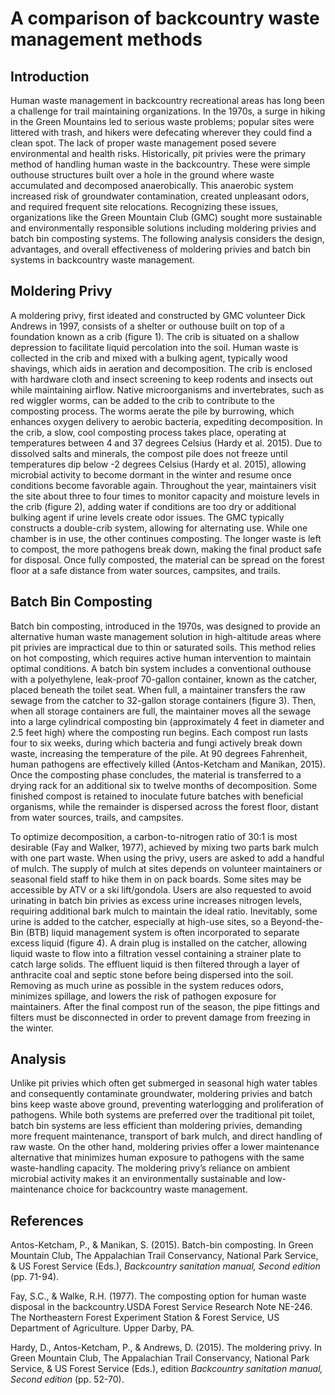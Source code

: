 # A comparison of backcountry waste management methods

## Introduction

Human waste management in backcountry recreational areas has long been a challenge for trail maintaining organizations. In the 1970s, a surge in hiking in the Green Mountains led to serious waste problems; popular sites were littered with trash, and hikers were defecating wherever they could find a clean spot. The lack of proper waste management posed severe environmental and health risks. Historically, pit privies were the primary method of handling human waste in the backcountry. These were simple outhouse structures built over a hole in the ground where waste accumulated and decomposed anaerobically. This anaerobic system increased risk of groundwater contamination, created unpleasant odors, and required frequent site relocations. Recognizing these issues, organizations like the Green Mountain Club (GMC) sought more sustainable and environmentally responsible solutions including moldering privies and batch bin composting systems. The following analysis considers the design, advantages, and overall effectiveness of moldering privies and batch bin systems in backcountry waste management.

## Moldering Privy

A moldering privy, first ideated and constructed by GMC volunteer Dick Andrews in 1997, consists of a shelter or outhouse built on top of a foundation known as a crib (figure 1). The crib is situated on a shallow depression to facilitate liquid percolation into the soil. Human waste is collected in the crib and mixed with a bulking agent, typically wood shavings, which aids in aeration and decomposition. The crib is enclosed with hardware cloth and insect screening to keep rodents and insects out while maintaining airflow. Native microorganisms and invertebrates, such as red wiggler worms, can be added to the crib to contribute to the composting process. The worms aerate the pile by burrowing, which enhances oxygen delivery to aerobic bacteria, expediting decomposition. In the crib, a slow, cool composting process takes place, operating at temperatures between 4 and 37 degrees Celsius (Hardy et al. 2015). Due to dissolved salts and minerals, the compost pile does not freeze until temperatures dip below -2 degrees Celsius (Hardy et al. 2015), allowing microbial activity to become dormant in the winter and resume once conditions become favorable again. Throughout the year, maintainers visit the site about three to four times to monitor capacity and moisture levels in the crib (figure 2), adding water if conditions are too dry or additional bulking agent if urine levels create odor issues. The GMC typically constructs a double-crib system, allowing for alternating use. While one chamber is in use, the other continues composting. The longer waste is left to compost, the more pathogens break down, making the final product safe for disposal. Once fully composted, the material can be spread on the forest floor at a safe distance from water sources, campsites, and trails.

## Batch Bin Composting

Batch bin composting, introduced in the 1970s, was designed to provide an alternative human waste management solution in high-altitude areas where pit privies are impractical due to thin or saturated soils. This method relies on hot composting, which requires active human intervention to maintain optimal conditions. A batch bin system includes a conventional outhouse with a polyethylene, leak-proof 70-gallon container, known as the catcher, placed beneath the toilet seat. When full, a maintainer transfers the raw sewage from the catcher to 32-gallon storage containers (figure 3). Then, when all storage containers are full, the maintainer moves all the sewage into a large cylindrical composting bin (approximately 4 feet in diameter and 2.5 feet high) where the composting run begins. Each compost run lasts four to six weeks, during which bacteria and fungi actively break down waste, increasing the temperature of the pile. At 90 degrees Fahrenheit, human pathogens are effectively killed (Antos-Ketcham and Manikan, 2015). Once the composting phase concludes, the material is transferred to a drying rack for an additional six to twelve months of decomposition. Some finished compost is retained to inoculate future batches with beneficial organisms, while the remainder is dispersed across the forest floor, distant from water sources, trails, and campsites.

To optimize decomposition, a carbon-to-nitrogen ratio of 30:1 is most desirable (Fay and Walker, 1977), achieved by mixing two parts bark mulch with one part waste. When using the privy, users are asked to add a handful of mulch. The supply of mulch at sites depends on volunteer maintainers or seasonal field staff to hike them in on pack boards. Some sites may be accessible by ATV or a ski lift/gondola. Users are also requested to avoid urinating in batch bin privies as excess urine increases nitrogen levels, requiring additional bark mulch to maintain the ideal ratio. Inevitably, some urine is added to the catcher, especially at high-use sites, so a Beyond-the-Bin (BTB) liquid management system is often incorporated to separate excess liquid (figure 4). A drain plug is installed on the catcher, allowing liquid waste to flow into a filtration vessel containing a strainer plate to catch large solids. The effluent liquid is then filtered through a layer of anthracite coal and septic stone before being dispersed into the soil. Removing as much urine as possible in the system reduces odors, minimizes spillage, and lowers the risk of pathogen exposure for maintainers. After the final compost run of the season, the pipe fittings and filters must be disconnected in order to prevent damage from freezing in the winter.

## Analysis

Unlike pit privies which often get submerged in seasonal high water tables and consequently contaminate groundwater, moldering privies and batch bins keep waste above ground, preventing waterlogging and proliferation of pathogens. While both systems are preferred over the traditional pit toilet, batch bin systems are less efficient than moldering privies, demanding more frequent maintenance, transport of bark mulch, and direct handling of raw waste. On the other hand, moldering privies offer a lower maintenance alternative that minimizes human exposure to pathogens with the same waste-handling capacity. The moldering privy’s reliance on ambient microbial activity makes it an environmentally sustainable and low-maintenance choice for backcountry waste management.

## References

Antos-Ketcham, P., & Manikan, S. (2015). Batch-bin composting. In Green Mountain Club, The Appalachian Trail Conservancy, National Park Service, & US Forest Service (Eds.), _Backcountry sanitation manual, Second edition_ (pp. 71-94).

Fay, S.C., & Walke, R.H. (1977). The composting option for human waste disposal in the backcountry.USDA Forest Service Research Note NE-246. The Northeastern Forest Experiment Station & Forest Service, US Department of Agriculture. Upper Darby, PA.

Hardy, D., Antos-Ketcham, P., & Andrews, D. (2015). The moldering privy. In Green Mountain Club, The Appalachian Trail Conservancy, National Park Service, & US Forest Service (Eds.), edition _Backcountry sanitation manual, Second edition_ (pp. 52-70).
